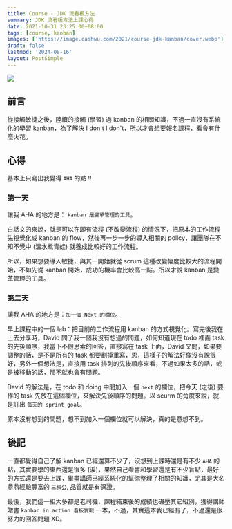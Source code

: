 ```yaml
---
title: Course - JDK 流看板方法
summary: JDK 流看板方法上課心得
date: 2021-10-31 23:25:00+08:00
tags: [course, kanban]
images: ['https://image.cashwu.com/2021/course-jdk-kanban/cover.webp']
draft: false
lastmod: '2024-08-16'
layout: PostSimple
---
```


![](https://image.cashwu.com/2021/course-jdk-kanban/cover.webp)

## 前言

從接觸敏捷之後，陸續的接觸 (學習) 過 kanban 的相關知識，不過一直沒有系統化的學習 kanban，為了解決 I don't I don't，所以才會想要報名課程，看會有什麼火花。

## 心得

基本上只寫出我覺得 `AHA` 的點 !!

### 第一天

讓我 AHA 的地方是： `kanban 是變革管理的工具`。

白話文的來說，就是可以在即有流程 (不改變流程) 的情況下，把原本的工作流程先視覺化成 kanban 的 flow，然後再一步一步的導入相關的 policy，讓團隊在不知不覺中 (溫水煮青蛙) 就養成比較好的工作流程。

所以，如果想要導入敏捷，與其一開始就從 scrum 這種改變幅度比較大的流程開始，不如先從 kanban 開始，成功的機率會比較高一點。所以才說 kanban 是變革管理的工具。

### 第二天

讓我 AHA 的地方是：`加一個 Next 的欄位`。

早上課程中的一個 lab：把目前的工作流程用 kanban 的方式視覺化。寫完後我在上去分享時，David 問了我一個我沒有想過的問題，如何知道現在 todo 裡面 task 的先後順序，我當下不假思索的回答，直接寫在 task 上面，David 又問，如果要調整的話，是不是所有的 task 都要劃掉重寫，恩，這樣子的解法好像沒有說很好，另外一個想法是，直接用 task 排列的先後順序來看，不過如果太多的話，或是被移動的話，那不就也會有問題。

David 的解法是，在 todo 和 doing 中間加入一個 `next` 的欄位，把今天 (之後) 要作的 task 先放在這個欄位，來解決先後順序的問題。以 scurm 的角度來說，就是訂出 `每天的 sprint goal`。

原本沒有想到的問題，想不到加入一個欄位就可以解決，真的是意想不到。

## 後記

一直都覺得自己了解 kanban 已經還算不少了，沒想到上課時還是有不少 `AHA` 的點，其實要學的東西還是很多 (淚)，果然自己看書和學習還是有不少盲點，最好的方式還是要去上課，畢盡講師已經系統化的幫你整理了相關的知識，尤其是大名鼎鼎經驗豐富的 `三叔公`, 品質就是有保證。

最後，我們這一組大多都是老司機，課程結束後的成績也碾壓其它組別，獲得講師贈書 `kanban in action 看板實戰` 一本，不過，其實這本我已經有了，不過還是很努力的回答問題 XD。
